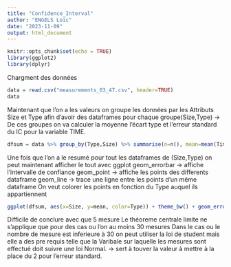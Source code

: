```yaml
---
title: "Confidence_Interval"
author: "ENGELS Loïc"
date: "2023-11-09"
output: html_document
---
```


```r
knitr::opts_chunk$set(echo = TRUE)
library(ggplot2)
library(dplyr)
```

Chargment des données 

```r
data = read.csv("measurements_03_47.csv", header=TRUE)
data
```

Maintenant que l'on a les valeurs on groupe les données par les Attributs Size et Type afin d'avoir des dataframes pour chaque groupe(Size,Type) -> De ces groupes on va calculer la moyenne l'écart type et l'erreur standard du IC pour la variable TIME. 

```r
dfsum = data %>% group_by(Type,Size) %>% summarise(n=n(), mean=mean(Time), sd=sd(Time), se=2*sd/sqrt(n))
```

Une fois que l'on a le resumé pour tout les dataframes de (Size,Type) on peut maintenant afficher le tout avec ggplot 
geom_errorbar -> affiche l'intervalle de confiance
geom_point -> affiche les points des differents dataframe 
geom_line -> trace une ligne entre les points d'un même dataframe 
On veut colorer les points en fonction du Type auquel ils appartiennent 

```r
ggplot(dfsum, aes(x=Size, y=mean, color=Type)) + theme_bw() + geom_errorbar(data=dfsum, width = .2, aes(y=mean, ymin=mean-se, ymax=mean+se)) + geom_point(data = dfsum) + geom_line(data = dfsum)
```


Difficile de conclure avec que 5 mesure 
Le théoreme centrale limite ne s'applique que pour des cas ou l'on au moins 30 mesures 
Dans le cas ou le nombre de mesure est inferieure à 30 on peut utiliser la loi de student mais elle a des pre requis telle que la Varibale sur laquelle les mesures sont effectué doit suivre une loi Normal. -> sert à touver la valeur à mettre à la place du 2 pour l'erreur standard. 





